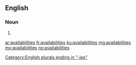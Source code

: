 ==English==

===Noun===
{{head|en}}

# {{plural of|availability}}

[[Category:English plurals ending in "-ies"]]

[[ar:availabilities]]
[[fr:availabilities]]
[[ku:availabilities]]
[[mg:availabilities]]
[[my:availabilities]]
[[no:availabilities]]